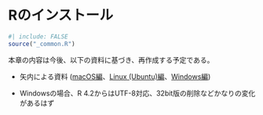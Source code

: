 # Rのインストール {#installation}

```r
#| include: FALSE
source("_common.R")
```

本章の内容は今後、以下の資料に基づき、再作成する予定である。

* 矢内による資料 ([macOS編](https://yukiyanai.github.io/jp/resources/docs/install-R_macOS.pdf)、[Linux (Ubuntu)編](https://yukiyanai.github.io/jp/resources/docs/install-R_ubuntu.pdf)、[Windows編](https://yukiyanai.github.io/jp/resources/docs/install-R_windows.pdf))

* Windowsの場合、R 4.2からはUTF-8対応、32bit版の削除などかなりの変化があるはず